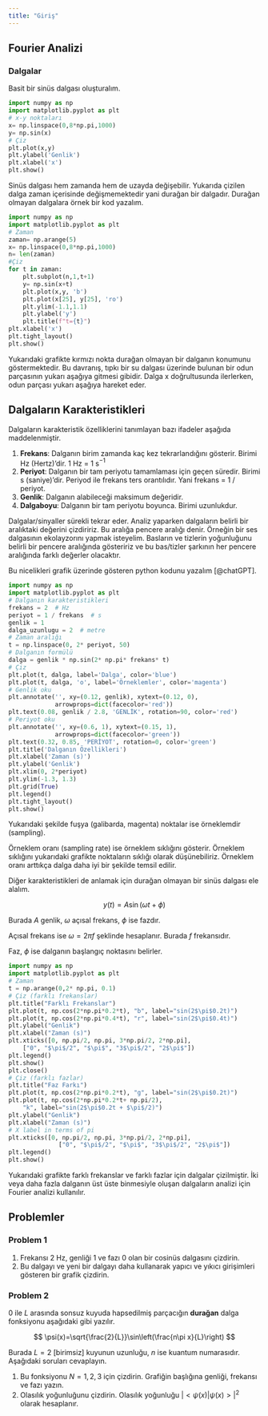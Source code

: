 ```yaml
---
title: "Giriş"
---
```


## Fourier Analizi

### Dalgalar

Basit bir sinüs dalgası oluşturalım.

```python
import numpy as np
import matplotlib.pyplot as plt
# x-y noktaları
x= np.linspace(0,8*np.pi,1000)
y= np.sin(x)
# Çiz
plt.plot(x,y)
plt.ylabel('Genlik')
plt.xlabel('x')
plt.show()
```

Sinüs dalgası hem zamanda hem de uzayda değişebilir. Yukarıda çizilen dalga zaman içerisinde değişmemektedir yani durağan bir dalgadır. Durağan olmayan dalgalara örnek bir kod yazalım.

```python
import numpy as np
import matplotlib.pyplot as plt
# Zaman
zaman= np.arange(5)
x= np.linspace(0,8*np.pi,1000)
n= len(zaman)
#Çiz
for t in zaman:
    plt.subplot(n,1,t+1)
    y= np.sin(x+t)
    plt.plot(x,y, 'b')
    plt.plot(x[25], y[25], 'ro')
    plt.ylim(-1.1,1.1)
    plt.ylabel('y')
    plt.title(f"t={t}")
plt.xlabel('x')
plt.tight_layout()
plt.show()
```

Yukarıdaki grafikte kırmızı nokta durağan olmayan bir dalganın konumunu göstermektedir. Bu davranış, tıpkı bir su dalgası üzerinde bulunan bir odun parçasının yukarı aşağıya gitmesi gibidir. Dalga x doğrultusunda ilerlerken, odun parçası yukarı aşağıya hareket eder.

## Dalgaların Karakteristikleri

Dalgaların karakteristik özelliklerini tanımlayan bazı ifadeler aşağıda maddelenmiştir.

1. **Frekans**: Dalganın birim zamanda kaç kez tekrarlandığını gösterir. Birimi Hz (Hertz)'dir. 1 Hz = 1 s$^{-1}$
2. **Periyot**: Dalganın bir tam periyotu tamamlaması için geçen süredir. Birimi s (saniye)'dir. Periyod ile frekans ters orantılıdır. Yani frekans = 1 / periyot.
3. **Genlik**: Dalganın alabileceği maksimum değeridir.
4. **Dalgaboyu**: Dalganın bir tam periyotu boyunca. Birimi uzunlukdur.


::: {.callout-note}
Dalgalar/sinyaller sürekli tekrar eder. Analiz yaparken dalgaların belirli bir aralıktaki değerini çizdiririz. Bu aralığa pencere aralığı denir. Örneğin bir ses dalgasının ekolayzorını yapmak isteyelim. Basların ve tizlerin yoğunluğunu belirli bir pencere aralığında gösteririz ve bu bas/tizler şarkının her pencere aralığında farklı değerler olacaktır.
:::

Bu nicelikleri grafik üzerinde gösteren python kodunu yazalım [@chatGPT].

```python
import numpy as np
import matplotlib.pyplot as plt
# Dalganın karakteristikleri
frekans = 2  # Hz
periyot = 1 / frekans  # s
genlik = 1
dalga_uzunlugu = 2  # metre
# Zaman aralığı
t = np.linspace(0, 2* periyot, 50)
# Dalganın formülü
dalga = genlik * np.sin(2* np.pi* frekans* t)
# Çiz
plt.plot(t, dalga, label='Dalga', color='blue')
plt.plot(t, dalga, 'o', label='Örneklemler', color='magenta')
# Genlik oku
plt.annotate('', xy=(0.12, genlik), xytext=(0.12, 0),
             arrowprops=dict(facecolor='red'))
plt.text(0.08, genlik / 2.8, 'GENLİK', rotation=90, color='red')
# Periyot oku
plt.annotate('', xy=(0.6, 1), xytext=(0.15, 1),
             arrowprops=dict(facecolor='green'))
plt.text(0.32, 0.85, 'PERİYOT', rotation=0, color='green')
plt.title('Dalganın Özellikleri')
plt.xlabel('Zaman (s)')
plt.ylabel('Genlik')
plt.xlim(0, 2*periyot)
plt.ylim(-1.3, 1.3)
plt.grid(True)
plt.legend()
plt.tight_layout()
plt.show()
```

Yukarıdaki şekilde fuşya (galibarda, magenta) noktalar ise örneklemdir (sampling).

Örneklem oranı (sampling rate) ise örneklem sıklığını gösterir. Örneklem sıklığını yukarıdaki grafikte noktaların sıklığı olarak düşünebiliriz. Örneklem oranı arttıkça dalga daha iyi bir şekilde temsil edilir.

Diğer karakteristikleri de anlamak için durağan olmayan bir sinüs dalgası ele alalım.

$$
y(t) = A \sin(\omega t + \phi)
$$

Burada $A$ genlik, $\omega$ açısal frekans, $\phi$ ise fazdır.

Açısal frekans ise $\omega = 2 \pi f$ şeklinde hesaplanır. Burada $f$ frekansıdır. 

Faz, $\phi$ ise dalganın başlangıç noktasını belirler.

```python
import numpy as np
import matplotlib.pyplot as plt
# Zaman
t = np.arange(0,2* np.pi, 0.1)
# Çiz (farklı frekanslar)
plt.title("Farklı Frekanslar")
plt.plot(t, np.cos(2*np.pi*0.2*t), "b", label="sin(2$\pi$0.2t)")
plt.plot(t, np.cos(2*np.pi*0.4*t), "r", label="sin(2$\pi$0.4t)")
plt.ylabel("Genlik")
plt.xlabel("Zaman (s)")
plt.xticks([0, np.pi/2, np.pi, 3*np.pi/2, 2*np.pi],
    ["0", "$\pi$/2", "$\pi$", "3$\pi$/2", "2$\pi$"])
plt.legend()
plt.show()
plt.close()
# Çiz (farklı fazlar)
plt.title("Faz Farkı")
plt.plot(t, np.cos(2*np.pi*0.2*t), "g", label="sin(2$\pi$0.2t)")
plt.plot(t, np.cos(2*np.pi*0.2*t+ np.pi/2),
    "k", label="sin(2$\pi$0.2t + $\pi$/2)")
plt.ylabel("Genlik")
plt.xlabel("Zaman (s)")
# X label in terms of pi
plt.xticks([0, np.pi/2, np.pi, 3*np.pi/2, 2*np.pi],
              ["0", "$\pi$/2", "$\pi$", "3$\pi$/2", "2$\pi$"])
plt.legend()
plt.show()
```

Yukarıdaki grafikte farklı frekanslar ve farklı fazlar için dalgalar çizilmiştir. İki veya daha fazla dalganın üst üste binmesiyle oluşan dalgaların analizi için Fourier analizi kullanılır.

## Problemler

### Problem 1

1. Frekansı 2 Hz, genliği 1 ve fazı 0 olan bir cosinüs dalgasını çizdirin.
2. Bu dalgayı ve yeni bir dalgayı daha kullanarak yapıcı ve yıkıcı girişimleri gösteren bir grafik çizdirin.

### Problem 2

$0$ ile $L$ arasında sonsuz kuyuda hapsedilmiş parçacığın **durağan** dalga fonksiyonu aşağıdaki gibi yazılır.

$$
\psi(x)=\sqrt{\frac{2}{L}}\sin\left(\frac{n\pi x}{L}\right)
$$

Burada $L=2$ [birimsiz] kuyunun uzunluğu, $n$ ise kuantum numarasıdır. Aşağıdaki soruları cevaplayın.

1. Bu fonksiyonu $N=1,2,3$ için çizdirin. Grafiğin başlığına genliği, frekansı ve fazı yazın.
2. Olasılık yoğunluğunu çizdirin. Olasılık yoğunluğu $|<\psi(x)|\psi(x)>|^{2}$ olarak hesaplanır.